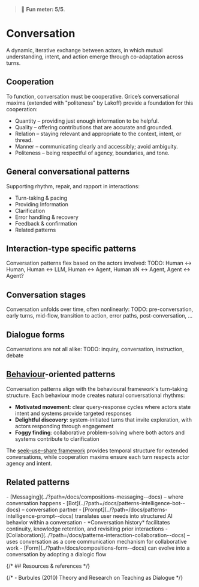 
<Meta title="Patterns/Interaction/Conversation*" />

> 🙂 **Fun meter: 5/5**.

# Conversation

A dynamic, iterative exchange between actors, in which mutual understanding, intent, and action emerge through co-adaptation across turns.

## Cooperation
To function, conversation must be cooperative. Grice’s conversational maxims (extended with "politeness" by Lakoff) provide a foundation for this cooperation:
- Quantity – providing just enough information to be helpful.
- Quality – offering contributions that are accurate and grounded.
- Relation – staying relevant and appropriate to the context, intent, or thread.
- Manner – communicating clearly and accessibly; avoid ambiguity.
- Politeness – being respectful of agency, boundaries, and tone.

## General conversational patterns
Supporting rhythm, repair, and rapport in interactions:
- Turn-taking & pacing
- Providing Information
- Clarification
- Error handling & recovery
- Feedback & confirmation
- Related patterns

## Interaction-type specific patterns
Conversation patterns flex based on the actors involved:
TODO: Human ↔︎ Human, Human ↔︎ LLM, Human ↔︎ Agent, Human xN ↔︎ Agent, Agent ↔︎ Agent?

## Conversation stages
Conversation unfolds over time, often nonlinearly:
TODO: pre-conversation, early turns, mid-flow, transition to action, error paths, post-conversation, ...

## Dialogue forms
Conversations are not all alike:
TODO: inquiry, conversation, instruction, debate

## [Behaviour](../?path=/docs/foundations-intent-interaction--docs)-oriented patterns

Conversation patterns align with the behavioural framework's turn-taking structure. Each behaviour mode creates natural conversational rhythms:

- **Motivated movement**: clear query-response cycles where actors state intent and systems provide targeted responses
- **Delightful discovery**: system-initiated turns that invite exploration, with actors responding through engagement
- **Foggy finding**: collaborative problem-solving where both actors and systems contribute to clarification

The [seek–use–share framework](../?path=/docs/foundations-intent-interaction--docs) provides temporal structure for extended conversations, while cooperation maxims ensure each turn respects actor agency and intent.

## Related patterns

<div>
- [Messaging](../?path=/docs/compositions-messaging--docs) – where conversation happens
- [Bot](../?path=/docs/patterns-intelligence-bot--docs) – conversation partner
- [Prompt](../?path=/docs/patterns-intelligence-prompt--docs) translates user needs into structured AI behavior within a conversation
- *Conversation history* facilitates continuity, knowledge retention, and revisiting prior interactions
- [Collaboration](../?path=/docs/patterns-interaction-collaboration--docs) – uses conversation as a core communication mechanism for collaborative work
- [Form](../?path=/docs/compositions-form--docs) can evolve into a conversation by adopting a dialogic flow
</div>

{/* ## Resources & references */}

{/* - Burbules (2010) Theory and Research on Teaching as Dialogue */}
